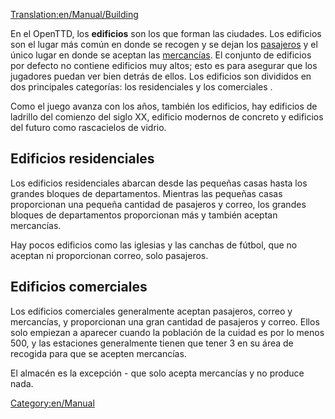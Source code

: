[[Translation:en/Manual/Building]]

En el OpenTTD, los '''edificios''' son los que forman las ciudades. Los edificios son el lugar más común en donde se recogen y se dejan los [[es/Manual/Base Set/Economy/Pasajeros|pasajeros]] y el único lugar en donde se aceptan las [[es/Manual/Base Set/Economy/Mercancías|mercancías]]. El conjunto de edificios por defecto no contiene edificios muy altos; esto es para asegurar que los jugadores puedan ver bien detrás de ellos. Los edificios son divididos en dos principales categorías: los residenciales y los comerciales .

Como el juego avanza con los años, también los edificios, hay edificios de ladrillo del comienzo del siglo XX, edificio modernos de concreto y edificios del futuro como rascacielos de vidrio.

==Edificios residenciales==
Los edificios residenciales abarcan desde las pequeñas casas hasta los grandes bloques de departamentos. Mientras las pequeñas casas proporcionan una pequeña cantidad de pasajeros y correo, los grandes bloques de departamentos proporcionan más y también aceptan mercancías.

Hay pocos edificios como las iglesias y las canchas de fútbol, que no aceptan ni proporcionan correo, solo pasajeros.

==Edificios comerciales==
Los edificios comerciales generalmente aceptan pasajeros, correo y mercancías, y proporcionan una gran cantidad de pasajeros y correo. Ellos solo empiezan a aparecer cuando la población de la cuidad es por lo menos 500, y las estaciones generalmente tienen que tener 3 en su área de recogida para que se acepten mercancías.

El almacén es la excepción - que solo acepta mercancías y no produce nada.

[[Category:en/Manual]]
